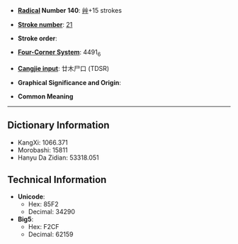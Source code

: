 * '''[[Wiktionary:Chinese radical index| Radical]] Number 140''': [[Wiktionary:Chinese radical index 艸|艸]]+15 strokes

* '''[[Wiktionary:Chinese total strokes index|Stroke number]]''': [[Wiktionary:Chinese total strokes index 21|21]]

* '''Stroke order''': 

* '''[[Wiktionary:Chinese four corner index|Four-Corner System]]''': 4491<sub>6</sub>

* '''[[Wiktionary:Chinese Cangjie index|Cangjie input]]''': 廿木尸口 (TDSR)

* '''Graphical Significance and Origin''': 

* '''Common Meaning'''

----

== Dictionary Information ==

* KangXi: 1066.371
* Morobashi: 15811
* Hanyu Da Zidian: 53318.051

== Technical Information ==

* '''Unicode''':
** Hex: 85F2
** Decimal: 34290
* '''Big5''':
** Hex: F2CF
** Decimal: 62159